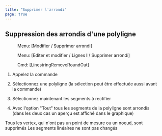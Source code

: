 ```yaml
---
title: "Supprimer l'arrondi"
page: true
---
```

## Suppression des arrondis d&#39;une polyligne
<GeoMapper> <Menu> Menu: [Modifier / Supprimer arrondi] </Menu> </GeoMapper>
<GeoDesigner> <Menu> Menu: [Editer et modifier / Lignes I / Supprimer arrondi] </Menu> 
 <Menu> Cmd: [LinestringRemoveRoundOut] </Menu> </GeoDesigner>


1.  Appelez la commande

2.  S&#233;lectionnez une polyligne (la s&#233;lection peut &#234;tre effectu&#233;e aussi avant la commande)

3.  S&#233;lectionnez maintenant les segments &#224; rectifier

4.  Avec l&#39;option &quot;Tout&quot; tous les segments de la polyligne sont arrondis (dans les deux cas un aper&#231;u est affich&#233; dans le graphique)




<Success>
Tous les vertex, qui n&#39;ont pas un point de mesure ou un noeud, sont supprim&#233;s
</Success>

<Success>
Les segments lin&#233;aires ne sont pas chang&#233;s
</Success>
